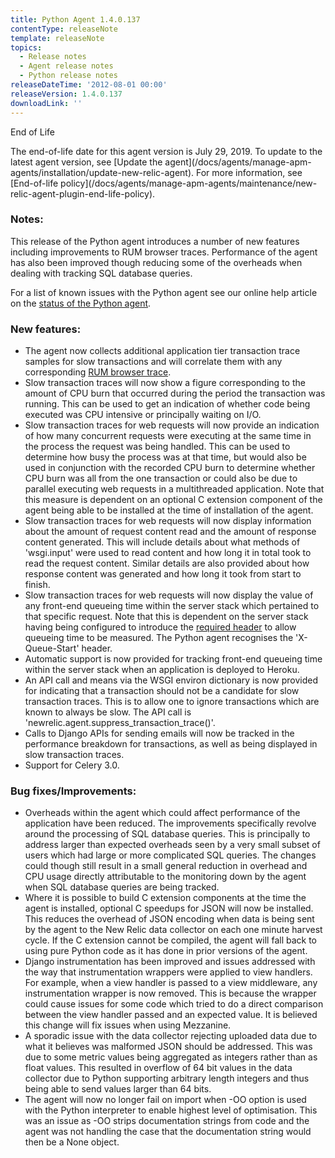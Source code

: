 ```yaml
---
title: Python Agent 1.4.0.137
contentType: releaseNote
template: releaseNote
topics:
  - Release notes
  - Agent release notes
  - Python release notes
releaseDateTime: '2012-08-01 00:00'
releaseVersion: 1.4.0.137
downloadLink: ''
---
```


End of Life

<Callout variant="important">
  The end-of-life date for this agent version is July 29, 2019. To update to the latest agent version, see [Update the agent](/docs/agents/manage-apm-agents/installation/update-new-relic-agent). For more information, see [End-of-life policy](/docs/agents/manage-apm-agents/maintenance/new-relic-agent-plugin-end-life-policy).
</Callout>

### Notes:

This release of the Python agent introduces a number of new features including improvements to RUM browser traces. Performance of the agent has also been improved though reducing some of the overheads when dealing with tracking SQL database queries.

For a list of known issues with the Python agent see our online help article on the [status of the Python agent](https://newrelic.com/docs/python/status-of-python-agent).

### New features:

* The agent now collects additional application tier transaction trace samples for slow transactions and will correlate them with any corresponding [RUM browser trace](https://newrelic.com/docs/features/browser-traces).
* Slow transaction traces will now show a figure corresponding to the amount of CPU burn that occurred during the period the transaction was running. This can be used to get an indication of whether code being executed was CPU intensive or principally waiting on I/O.
* Slow transaction traces for web requests will now provide an indication of how many concurrent requests were executing at the same time in the process the request was being handled. This can be used to determine how busy the process was at that time, but would also be used in conjunction with the recorded CPU burn to determine whether CPU burn was all from the one transaction or could also be due to parallel executing web requests in a multithreaded application. Note that this measure is dependent on an optional C extension component of the agent being able to be installed at the time of installation of the agent.
* Slow transaction traces for web requests will now display information about the amount of request content read and the amount of response content generated. This will include details about what methods of 'wsgi.input' were used to read content and how long it in total took to read the request content. Similar details are also provided about how response content was generated and how long it took from start to finish.
* Slow transaction traces for web requests will now display the value of any front-end queueing time within the server stack which pertained to that specific request. Note that this is dependent on the server stack having being configured to introduce the [required header](https://newrelic.com/docs/features/tracking-front-end-time) to allow queueing time to be measured. The Python agent recognises the 'X-Queue-Start' header.
* Automatic support is now provided for tracking front-end queueing time within the server stack when an application is deployed to Heroku.
* An API call and means via the WSGI environ dictionary is now provided for indicating that a transaction should not be a candidate for slow transaction traces. This is to allow one to ignore transactions which are known to always be slow. The API call is 'newrelic.agent.suppress_transaction_trace()'.
* Calls to Django APIs for sending emails will now be tracked in the performance breakdown for transactions, as well as being displayed in slow transaction traces.
* Support for Celery 3.0.

### Bug fixes/Improvements:

* Overheads within the agent which could affect performance of the application have been reduced. The improvements specifically revolve around the processing of SQL database queries. This is principally to address larger than expected overheads seen by a very small subset of users which had large or more complicated SQL queries. The changes could though still result in a small general reduction in overhead and CPU usage directly attributable to the monitoring down by the agent when SQL database queries are being tracked.
* Where it is possible to build C extension components at the time the agent is installed, optional C speedups for JSON will now be installed. This reduces the overhead of JSON encoding when data is being sent by the agent to the New Relic data collector on each one minute harvest cycle. If the C extension cannot be compiled, the agent will fall back to using pure Python code as it has done in prior versions of the agent.
* Django instrumentation has been improved and issues addressed with the way that instrumentation wrappers were applied to view handlers. For example, when a view handler is passed to a view middleware, any instrumentation wrapper is now removed. This is because the wrapper could cause issues for some code which tried to do a direct comparison between the view handler passed and an expected value. It is believed this change will fix issues when using Mezzanine.
* A sporadic issue with the data collector rejecting uploaded data due to what it believes was malformed JSON should be addressed. This was due to some metric values being aggregated as integers rather than as float values. This resulted in overflow of 64 bit values in the data collector due to Python supporting arbitrary length integers and thus being able to send values larger than 64 bits.
* The agent will now no longer fail on import when -OO option is used with the Python interpreter to enable highest level of optimisation. This was an issue as -OO strips documentation strings from code and the agent was not handling the case that the documentation string would then be a None object.
